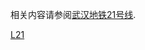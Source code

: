 {{Catnav|页面分类|地理|地下空間|城市轨道交通|武汉轨道交通}}
{{Commons cat|武汉地铁21号线}}

相关内容请参阅[[武汉地铁21号线|武汉地铁21号线]].

[[Category:武汉地铁路线|L21]]